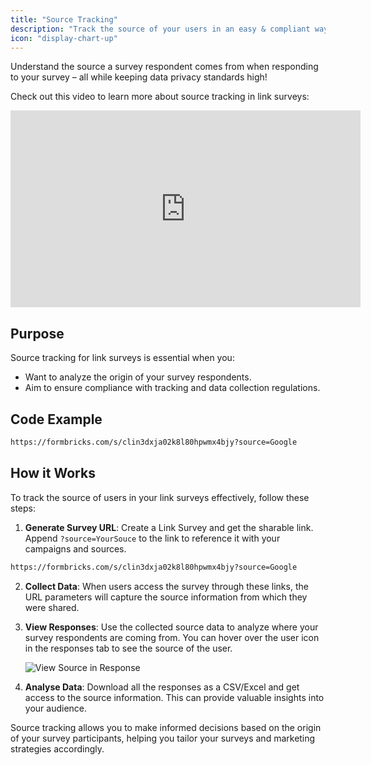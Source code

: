 ```yaml
---
title: "Source Tracking"
description: "Track the source of your users in an easy & compliant way!"
icon: "display-chart-up"
---
```


Understand the source a survey respondent comes from when responding to your survey – all while keeping data privacy standards high!

Check out this video to learn more about source tracking in link surveys:

<iframe width="560" height="315" src="https://www.youtube-nocookie.com/embed/CytWhuyEMVI?si=nxRrdMmlsQ5P6wwp&amp;controls=0" frameborder="0" allow="accelerometer; autoplay; encrypted-media; gyroscope; picture-in-picture" allowfullscreen></iframe>

## Purpose

Source tracking for link surveys is essential when you:

- Want to analyze the origin of your survey respondents.
- Aim to ensure compliance with tracking and data collection regulations.

## Code Example

```sh Example Source as Google
https://formbricks.com/s/clin3dxja02k8l80hpwmx4bjy?source=Google
```

## How it Works

To track the source of users in your link surveys effectively, follow these steps:

1. **Generate Survey URL**: Create a Link Survey and get the sharable link. Append `?source=YourSouce` to the link to reference it with your campaigns and sources.

```sh Example Source as Google
https://formbricks.com/s/clin3dxja02k8l80hpwmx4bjy?source=Google
```

2. **Collect Data**: When users access the survey through these links, the URL parameters will capture the source information from which they were shared.

3. **View Responses**: Use the collected source data to analyze where your survey respondents are coming from. You can hover over the user icon in the responses tab to see the source of the user.

   ![View Source in Response](/images/xm-and-surveys/surveys/link-surveys/source-tracking/view-response.webp)

4. **Analyse Data**: Download all the responses as a CSV/Excel and get access to the source information. This can provide valuable insights into your audience.

Source tracking allows you to make informed decisions based on the origin of your survey participants, helping you tailor your surveys and marketing strategies accordingly.
